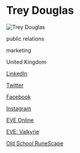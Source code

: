 # Trey Douglas

![Trey Douglas](https://i.imgur.com/GXb3k1U.jpg)

<Skills>

public relations

marketing

</Skills>

<Location>

United Kingdom

</Location>

<Personal>

[LinkedIn](https://www.linkedin.com/in/treydouglas)

[Twitter](https://twitter.com/NerfTrey)

[Facebook](https://www.facebook.com/trey.douglas)

[Instagram](https://instagram.com/doctortrey)

</Personal>



<Games>

[EVE Online](https://www.eveonline.com/ )

[EVE: Valkyrie](https://www.evevalkyrie.com/)

[Old School RuneScape](https://oldschool.runescape.com/)

</Games>

